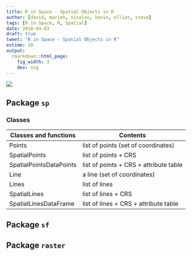 ```yaml
---
title: R in Space - Spatial Objects in R
author: [david, marieh, nicolas, kevin, elliot, steve]
tags: [R in Space, R, Spatial]
date: 2018-04-03
draft: true
tweet: "R in Space - Spatial Objects in R"
estime: 10
output:
  rmarkdown::html_page:
    fig_width: 3
    dev: svg
---
```


![](https://img.shields.io/badge/inSileco-InDevelopment-3fb3b2.svg)


## Package `sp`

### Classes

Classes and functions       | Contents
--------------------------- | ---------------
Points                      | list of points (set of coordinates)
SpatialPoints               | list of points + CRS
SpatialPointsDataPoints     | list of points + CRS + attribute table
Line                        | a line (set of coordinates)
Lines                       | list of lines
SpatialLines                | list of lines + CRS
SpatialLinesDataFrame       | list of lines + CRS + attribute table


## Package `sf`

## Package `raster`
